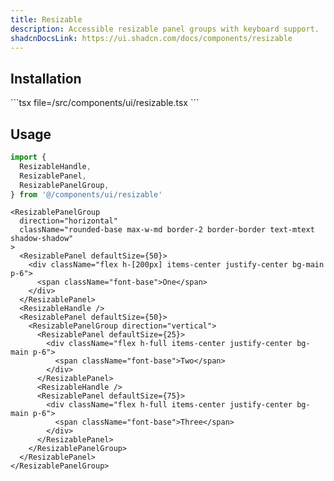 ```yaml
---
title: Resizable
description: Accessible resizable panel groups with keyboard support.
shadcnDocsLink: https://ui.shadcn.com/docs/components/resizable
---
```


<ComponentPreview component="resizable" />

## Installation

<Installation component="resizable">
  ```tsx file=<rootDir>/src/components/ui/resizable.tsx
  ```
</Installation>

## Usage

```ts
import {
  ResizableHandle,
  ResizablePanel,
  ResizablePanelGroup,
} from '@/components/ui/resizable'
```

```tsx
<ResizablePanelGroup
  direction="horizontal"
  className="rounded-base max-w-md border-2 border-border text-mtext shadow-shadow"
>
  <ResizablePanel defaultSize={50}>
    <div className="flex h-[200px] items-center justify-center bg-main p-6">
      <span className="font-base">One</span>
    </div>
  </ResizablePanel>
  <ResizableHandle />
  <ResizablePanel defaultSize={50}>
    <ResizablePanelGroup direction="vertical">
      <ResizablePanel defaultSize={25}>
        <div className="flex h-full items-center justify-center bg-main p-6">
          <span className="font-base">Two</span>
        </div>
      </ResizablePanel>
      <ResizableHandle />
      <ResizablePanel defaultSize={75}>
        <div className="flex h-full items-center justify-center bg-main p-6">
          <span className="font-base">Three</span>
        </div>
      </ResizablePanel>
    </ResizablePanelGroup>
  </ResizablePanel>
</ResizablePanelGroup>
```